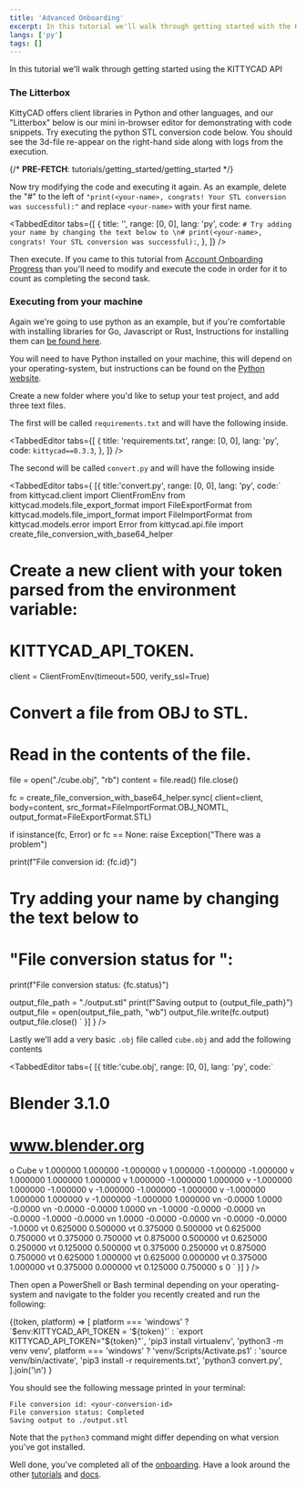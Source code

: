 ```yaml
---
title: 'Advanced Onboarding'
excerpt: In this tutorial we'll walk through getting started with the KITTYCAD API
langs: ['py']
tags: []
---
```


In this tutorial we'll walk through getting started using the KITTYCAD API

### The Litterbox

KittyCAD offers client libraries in Python and other languages, and our "Litterbox" below is our mini in-browser editor for demonstrating with code snippets. Try executing the python STL conversion code below. You should see the 3d-file re-appear on the right-hand side along with logs from the execution.

{/* __PRE-FETCH__: tutorials/getting_started/getting_started */}

<InlineLitterbox path="tutorials/getting_started/getting_started" />

Now try modifying the code and executing it again. As an example, delete the "#" to the left of `"print(<your-name>, congrats! Your STL conversion was successful):"` and replace `<your-name>` with your first name.

<TabbedEditor
    tabs={[
        {
            title: '',
            range: [0, 0],
            lang: 'py',
            code: `# Try adding your name by changing the text below to \n# print(<your-name>, congrats! Your STL conversion was successful):`,
        },
    ]}
/>

Then execute. If you came to this tutorial from [Account Onboarding Progress](/account?tab=onboarding_progress) than you'll need to modify and execute the code in order for it to count as completing the second task.

### Executing from your machine

Again we're going to use python as an example, but if you're comfortable with installing libraries for Go, Javascript or Rust, Instructions for installing them can [be found here](/docs/api).

You will need to have Python installed on your machine, this will depend on your operating-system, but instructions can be found on the [Python website](https://www.python.org/about/gettingstarted/).

Create a new folder where you'd like to setup your test project, and add three text files.

The first will be called `requirements.txt` and will have the following inside.

<TabbedEditor
    tabs={[
        {
            title: 'requirements.txt',
            range: [0, 0],
            lang: 'py',
            code: `kittycad==0.3.3`,
        },
    ]}
/>

The second will be called `convert.py` and will have the following inside

<TabbedEditor tabs={
    [{
        title:'convert.py',
        range: [0, 0],
        lang: 'py',
        code:`
from kittycad.client import ClientFromEnv
from kittycad.models.file_export_format import FileExportFormat
from kittycad.models.file_import_format import FileImportFormat
from kittycad.models.error import Error
from kittycad.api.file import create_file_conversion_with_base64_helper

# Create a new client with your token parsed from the environment variable:
#   KITTYCAD_API_TOKEN.
client = ClientFromEnv(timeout=500, verify_ssl=True)

# Convert a file from OBJ to STL.
# Read in the contents of the file.
file = open("./cube.obj", "rb")
content = file.read()
file.close()

fc = create_file_conversion_with_base64_helper.sync(
    client=client,
    body=content,
    src_format=FileImportFormat.OBJ_NOMTL,
    output_format=FileExportFormat.STL)

if isinstance(fc, Error) or fc == None:
    raise Exception("There was a problem")

print(f"File conversion id: {fc.id}")
# Try adding your name by changing the text below to
# "File conversion status for <your-name>":
print(f"File conversion status: {fc.status}")

output_file_path = "./output.stl"
print(f"Saving output to {output_file_path}")
output_file = open(output_file_path, "wb")
output_file.write(fc.output)
output_file.close()
`
}]
} />

Lastly we'll add a very basic `.obj` file called `cube.obj` and add the following contents

<TabbedEditor tabs={
    [{
        title:'cube.obj',
        range: [0, 0],
        lang: 'py',
        code:`
# Blender 3.1.0
# www.blender.org
o Cube
v 1.000000 1.000000 -1.000000
v 1.000000 -1.000000 -1.000000
v 1.000000 1.000000 1.000000
v 1.000000 -1.000000 1.000000
v -1.000000 1.000000 -1.000000
v -1.000000 -1.000000 -1.000000
v -1.000000 1.000000 1.000000
v -1.000000 -1.000000 1.000000
vn -0.0000 1.0000 -0.0000
vn -0.0000 -0.0000 1.0000
vn -1.0000 -0.0000 -0.0000
vn -0.0000 -1.0000 -0.0000
vn 1.0000 -0.0000 -0.0000
vn -0.0000 -0.0000 -1.0000
vt 0.625000 0.500000
vt 0.375000 0.500000
vt 0.625000 0.750000
vt 0.375000 0.750000
vt 0.875000 0.500000
vt 0.625000 0.250000
vt 0.125000 0.500000
vt 0.375000 0.250000
vt 0.875000 0.750000
vt 0.625000 1.000000
vt 0.625000 0.000000
vt 0.375000 1.000000
vt 0.375000 0.000000
vt 0.125000 0.750000
s 0
`
}]
} />

Then open a PowerShell or Bash terminal depending on your operating-system and navigate to the folder you recently created and run the following:

<Token>
    {(token, platform) =>
        [
            platform === 'windows'
                ? `$env:KITTYCAD_API_TOKEN = '${token}'`
                : `export KITTYCAD_API_TOKEN="${token}"`,
            'pip3 install virtualenv',
            'python3 -m venv venv',
            platform === 'windows'
                ? 'venv/Scripts/Activate.ps1'
                : 'source venv/bin/activate',
            'pip3 install -r requirements.txt',
            'python3 convert.py',
        ].join('\n')
    }
</Token>

You should see the following message printed in your terminal:

```
File conversion id: <your-conversion-id>
File conversion status: Completed
Saving output to ./output.stl
```

Note that the `python3` command might differ depending on what version you've got installed.

Well done, you've completed all of the [onboarding](/account?tab=onboarding_progress). Have a look around the other [tutorials](/docs/tutorials) and [docs](/docs).
